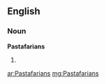 ==English==

===Noun===
'''Pastafarians'''

# {{plural of|[[Pastafarian]]}}

[[ar:Pastafarians]]
[[mg:Pastafarians]]